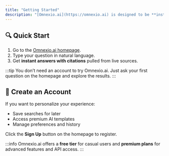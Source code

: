 ```yaml
---
title: "Getting Started"
description: "[Omnexio.ai](https://omnexio.ai) is designed to be **instant and easy to use**. You can start searching right away — no login required."
---
```


## 🔍 Quick Start

1. Go to the [Omnexio.ai homepage](https://omnexio.ai).
2. Type your question in natural language.
3. Get **instant answers with citations** pulled from live sources.

:::tip
You don’t need an account to try Omnexio.ai.
Just ask your first question on the homepage and explore the results.
:::

## 👤 Create an Account

If you want to personalize your experience:

- Save searches for later
- Access premium AI templates
- Manage preferences and history

Click the **Sign Up** button on the homepage to register.

:::info
Omnexio.ai offers a **free tier** for casual users and **premium plans** for advanced features and API access.
:::